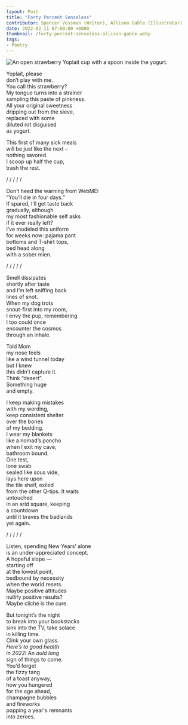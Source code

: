 ---
layout: Post
title: "Forty Percent Senseless"
contributor: Spencer Vossman (Writer), Allison Gable (Illustrator)
date: 2022-02-11 07:00:00 +0000
thumbnail: /forty-percent-senseless-allison-gable.webp
tags: 
- Poetry
---
<img src="{{ site.baseurl }}/uploads/2022/forty-percent-senseless-allison-gable.jpg"
    alt="An open strawberry Yoplait cup with a spoon inside the yogurt."
    class="w450" />

Yoplait, please <br />
don’t play with me. <br />
You call this strawberry? <br />
My tongue turns into a strainer <br />
sampling this paste of pinkness.<br />
All your original sweetness<br />
dripping out from the sieve, <br />
replaced with some <br />
diluted rot disguised <br />
as yogurt. 

This first of many sick meals<br />
will be just like the next &ndash;<br />
nothing savored.<br />
I scoop up half the cup, <br />
trash the rest. 

/ / / / /

Don’t heed the warning from WebMD:<br />
“You’ll die in four days.”<br />
If spared, I’ll get taste back <br />
gradually, although<br />
my most fashionable self asks<br />
if it ever really left?<br />
I’ve modeled this uniform<br />
for weeks now: pajama pant <br />
bottoms and T-shirt tops,<br />
bed head along <br />
with a sober mien.

/ / / / / 

Smell dissipates <br />
shortly after taste<br />
and I’m left sniffing back <br />
lines of snot. <br />
When my dog trots<br />
snout-first into my room,<br />
I envy the pup, remembering <br />
I too could once <br />
encounter the cosmos <br />
through an inhale.     

Told Mom <br />
my nose feels <br />
like a wind tunnel today <br />
but I knew<br />
this didn’t capture it.<br />
Think “desert”.<br />
Something huge<br />
and empty.    

I keep making mistakes<br />
with my wording,<br />
keep consistent shelter<br />
over the bones<br />
of my bedding. <br />
I wear my blankets<br />
like a nomad’s poncho<br />
when I exit my cave,<br />
bathroom bound.<br />
One test,<br />
lone swab<br />
sealed like sous vide, <br />
lays here upon<br />
the tile shelf, exiled<br />
from the other Q-tips. It waits<br /> 
untouched <br />
in an arid square, keeping <br />
a countdown <br />
until it braves the badlands <br />
yet again.			

/ / / / / 

Listen, spending New Years’ alone <br />
is an under-appreciated concept.<br />
A hopeful slope &mdash;<br />
starting off<br />
at the lowest point,<br />
bedbound by necessity  <br />
when the world resets.<br />
Maybe positive attitudes<br />
nullify positive results?<br />
Maybe cliché is the cure.

But tonight’s the night <br />
to break into your bookstacks<br />
sink into the TV, take solace<br />
in killing time. <br />
Clink your own glass. <br />
<em>Here’s to good health</em> <br />
<em>in 2022!</em> An <em>auld lang</em><br />
sign of things to come.<br />
You’d forget <br />
the fizzy tang<br />
of a toast anyway,<br />
how you hungered <br />
for the age ahead, <br />
champagne bubbles <br />
and fireworks<br />
popping a year's remnants <br />
into zeroes. 
